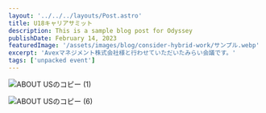 ```yaml
---
layout: '../../../layouts/Post.astro'
title: U18キャリアサミット
description: This is a sample blog post for Odyssey
publishDate: February 14, 2023
featuredImage: '/assets/images/blog/consider-hybrid-work/サンプル.webp'
excerpt: 'Avexマネジメント株式会社様と行わせていただいたみらい会議です。'
tags: ['unpacked event']
---
```


![ABOUT USのコピー (1)](https://user-images.githubusercontent.com/128379237/236792799-bbf6de23-5588-436a-8699-e87a2001c49c.jpg)

![ABOUT USのコピー (6)](https://user-images.githubusercontent.com/128379237/236799388-f1f74b91-32be-4779-b8ff-4e2098e334ce.jpg)

